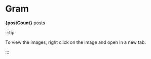 
# Gram

**{postCount}** posts

:::tip

To view the images, right click on the image and open in a new tab.

:::

<Gram />
